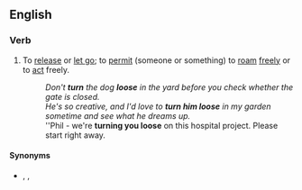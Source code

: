 ==English==

===Verb===
{{en-verb|head=[[to]] [[turn]] [[loose]]|turns loose|turning loose|turned loose}}

# {{lb|en|transitive|idiomatic}} To [[release]] or [[let go]]; to [[permit]] (someone or something) to [[roam]] [[freely]] or to [[act]] freely.
#: ''Don't '''turn''' the dog '''loose''' in the yard before you check whether the gate is closed.''
#: ''He's so creative, and I'd love to '''turn him loose''' in my garden sometime and see what he dreams up.''
#: ''Phil - we're '''turning you loose''' on this hospital project. Please start right away.

====Synonyms====
* {{l|en|let loose}}, {{l|en|set free}}, {{l|en|set loose}}
